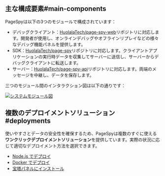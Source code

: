 
## 主な構成要素#main-components

PageSpyは以下の3つのモジュールで構成されています：

- デバッグクライアント：[HuolalaTech/page-spy-web](https://github.com/HuolalaTech/page-spy-web)リポジトリに対応します。開発者が使用し、オンラインデバッグやオフラインリプレイなどの様々なデバッグ機能パネルを提供します。
- SDK：[HuolalaTech/page-spy](https://github.com/HuolalaTech/page-spy)リポジトリに対応します。クライアントアプリケーションの実行時データを収集してサーバーに送信し、サーバーからデバッグクライアントに転送します。
- サーバー：[HuolalaTech/page-spy-api](https://github.com/HuolalaTech/page-spy-api)リポジトリに対応します。両端のメッセージを中継し、データを保存します。

三つのモジュール間のインタラクション図は以下の通りです：

<a href={moduleImg} target="_blank">
  <img alt="システムモジュール図" src={moduleImg} />
</a>

## 複数のデプロイメントソリューション#deployments

使いやすさとデータの安全性を確保するため、PageSpyは複数のすぐに使える**ワンクリックデプロイメントソリューション**を提供しています。実際の状況に応じて適切なデプロイメント方法を選択できます。

- [Node.js でデプロイ](./deploy-with-node)
- [Docker でデプロイ](./deploy-with-docker)
- [宝塔パネルにインストール](./deploy-with-baota)

